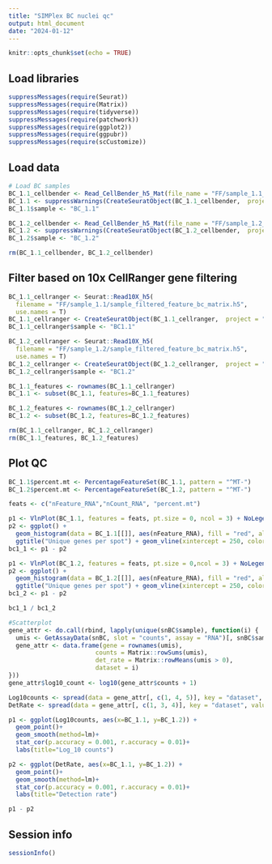 ```yaml
---
title: "SIMPlex BC nuclei qc"
output: html_document
date: "2024-01-12"
---
```


```r
knitr::opts_chunk$set(echo = TRUE)
```

## Load libraries

```r
suppressMessages(require(Seurat))
suppressMessages(require(Matrix))
suppressMessages(require(tidyverse))
suppressMessages(require(patchwork))
suppressMessages(require(ggplot2))
suppressMessages(require(ggpubr))
suppressMessages(require(scCustomize))
```

## Load data

```r
# Load BC samples
BC_1.1_cellbender <- Read_CellBender_h5_Mat(file_name = "FF/sample_1.1_cellbender_output_filtered.h5", use.names = TRUE, )
BC_1.1 <- suppressWarnings(CreateSeuratObject(BC_1.1_cellbender,  project = "SIMPlex_BC"))
BC_1.1$sample <- "BC_1.1"

BC_1.2_cellbender <- Read_CellBender_h5_Mat(file_name = "FF/sample_1.2_cellbender_output_filtered.h5", use.names = TRUE)
BC_1.2 <- suppressWarnings(CreateSeuratObject(BC_1.2_cellbender,  project = "SIMPlex_BC"))
BC_1.2$sample <- "BC_1.2"

rm(BC_1.1_cellbender, BC_1.2_cellbender)
```

## Filter based on 10x CellRanger gene filtering

```r
BC_1.1_cellranger <- Seurat::Read10X_h5(
  filename = "FF/sample_1.1/sample_filtered_feature_bc_matrix.h5",
  use.names = T)
BC_1.1_cellranger <- CreateSeuratObject(BC_1.1_cellranger,  project = "SIMPlex_BC")
BC_1.1_cellranger$sample <- "BC1.1"

BC_1.2_cellranger <- Seurat::Read10X_h5(
  filename = "FF/sample_1.2/sample_filtered_feature_bc_matrix.h5",
  use.names = T)
BC_1.2_cellranger <- CreateSeuratObject(BC_1.2_cellranger,  project = "SIMPlex_BC")
BC_1.2_cellranger$sample <- "BC1.2"

BC_1.1_features <- rownames(BC_1.1_cellranger)
BC_1.1 <- subset(BC_1.1, features=BC_1.1_features)

BC_1.2_features <- rownames(BC_1.2_cellranger)
BC_1.2 <- subset(BC_1.2, features=BC_1.2_features)

rm(BC_1.1_cellranger, BC_1.2_cellranger)
rm(BC_1.1_features, BC_1.2_features)
```

## Plot QC

```r
BC_1.1$percent.mt <- PercentageFeatureSet(BC_1.1, pattern = "^MT-")
BC_1.2$percent.mt <- PercentageFeatureSet(BC_1.2, pattern = "^MT-")

feats <- c("nFeature_RNA","nCount_RNA", "percent.mt")

p1 <- VlnPlot(BC_1.1, features = feats, pt.size = 0, ncol = 3) + NoLegend()
p2 <- ggplot() +
  geom_histogram(data = BC_1.1[[]], aes(nFeature_RNA), fill = "red", alpha = 0.7, bins = 100) +
  ggtitle("Unique genes per spot") + geom_vline(xintercept = 250, color = "black", linetype = "dashed") + coord_flip()
bc1_1 <- p1 - p2

p1 <- VlnPlot(BC_1.2, features = feats, pt.size = 0,ncol = 3) + NoLegend()
p2 <- ggplot() +
  geom_histogram(data = BC_1.2[[]], aes(nFeature_RNA), fill = "red", alpha = 0.7, bins = 100) +
  ggtitle("Unique genes per spot") + geom_vline(xintercept = 250, color = "black", linetype = "dashed")  + coord_flip()
bc1_2 <- p1 - p2

bc1_1 / bc1_2

#Scatterplot
gene_attr <- do.call(rbind, lapply(unique(snBC$sample), function(i) {
  umis <- GetAssayData(snBC, slot = "counts", assay = "RNA")[, snBC$sample %in% i]
  gene_attr <- data.frame(gene = rownames(umis),
                        counts = Matrix::rowSums(umis), 
                        det_rate = Matrix::rowMeans(umis > 0),
                        dataset = i)
}))
gene_attr$log10_count <- log10(gene_attr$counts + 1)

Log10counts <- spread(data = gene_attr[, c(1, 4, 5)], key = "dataset", value = "log10_count")
DetRate <- spread(data = gene_attr[, c(1, 3, 4)], key = "dataset", value = "det_rate")

p1 <- ggplot(Log10counts, aes(x=BC_1.1, y=BC_1.2)) + 
  geom_point()+
  geom_smooth(method=lm)+
  stat_cor(p.accuracy = 0.001, r.accuracy = 0.01)+
  labs(title="Log_10 counts")

p2 <- ggplot(DetRate, aes(x=BC_1.1, y=BC_1.2)) + 
  geom_point()+
  geom_smooth(method=lm)+
  stat_cor(p.accuracy = 0.001, r.accuracy = 0.01)+
  labs(title="Detection rate")

p1 - p2
```

## Session info
```r
sessionInfo()
```

